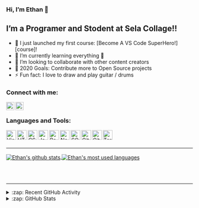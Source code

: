 <link rel="stylesheet" type="text/css"  href="styles/style.css" />

### Hi, I'm Ethan 👋

## I'm a Programer and Stodent at Sela Collage!!

- 🔭 I just launched my first course: [Become A VS Code SuperHero!][course]!
- 🌱 I’m currently learning everything 🤣
- 👯 I’m looking to collaborate with other content creators
- 🥅 2020 Goals: Contribute more to Open Source projects
- ⚡ Fun fact: I love to draw and play guitar / drums

<!--### Spotify Playing 🎧

[<img src="https://now-playing-codestackr.vercel.app/api/spotify-playing" alt="Ethan Spotify Playing" width="350" />][spotify]-->

### Connect with me:

[<img align="left" alt="Ethan | Twitter" width="22px" src="https://cdn.jsdelivr.net/npm/simple-icons@v3/icons/twitter.svg" />][twitter]
[<img align="left" alt="Ethan | LinkedIn" width="22px" src="https://cdn.jsdelivr.net/npm/simple-icons@v3/icons/linkedin.svg" />][linkedin]

<br />

### Languages and Tools:

<img align="left" alt="Visual Studio Code" title="Visual Studio Code" width="26px" src="https://raw.githubusercontent.com/github/explore/80688e429a7d4ef2fca1e82350fe8e3517d3494d/topics/visual-studio-code/visual-studio-code.png"/>
<img align="left" alt="HTML5" title="HTML5" width="26px" src="https://raw.githubusercontent.com/github/explore/80688e429a7d4ef2fca1e82350fe8e3517d3494d/topics/html/html.png" />
<img align="left" alt="CSS3" title="CSS3" width="26px" src="https://raw.githubusercontent.com/github/explore/80688e429a7d4ef2fca1e82350fe8e3517d3494d/topics/css/css.png" />
<img align="left" alt="JavaScript" title="JavaScript" width="26px" src="https://raw.githubusercontent.com/github/explore/80688e429a7d4ef2fca1e82350fe8e3517d3494d/topics/javascript/javascript.png" />
<img align="left" alt="React" title="React" width="26px" src="https://raw.githubusercontent.com/github/explore/80688e429a7d4ef2fca1e82350fe8e3517d3494d/topics/react/react.png" />
<img align="left" alt="Node.js" title="Node.js" width="26px" src="https://raw.githubusercontent.com/github/explore/80688e429a7d4ef2fca1e82350fe8e3517d3494d/topics/nodejs/nodejs.png" />
<img align="left" alt="SQL" title="SQL" width="26px" src="https://raw.githubusercontent.com/github/explore/80688e429a7d4ef2fca1e82350fe8e3517d3494d/topics/sql/sql.png" />
<img align="left" alt="Git" title="Git" width="26px" src="https://raw.githubusercontent.com/github/explore/80688e429a7d4ef2fca1e82350fe8e3517d3494d/topics/git/git.png" />
<img align="left" alt="GitHub" title="GitHub" width="26px" src="https://raw.githubusercontent.com/github/explore/78df643247d429f6cc873026c0622819ad797942/topics/github/github.png" />
<img align="left" alt="Terminal" title="Terminal" width="26px" src="https://raw.githubusercontent.com/github/explore/80688e429a7d4ef2fca1e82350fe8e3517d3494d/topics/terminal/terminal.png" />

<br />
<br />

---

<div class="github-stats-box">
  <a href="https://github.com/anuraghazra/github-readme-stats">
    <img align="center" src="https://github-readme-stats.anuraghazra1.vercel.app/api?username=Ethan-S-Dev&show_icons=true&include_all_commits=true&theme=dark&hide=prs,issues,contribs" alt="Ethan's github stats" title="Ethan's github stats" />
  </a>
  <a href="https://github.com/anuraghazra/github-readme-stats">
    <img align="center" src="https://github-readme-stats.vercel.app/api/top-langs/?username=Ethan-S-Dev&layout=compact&theme=dark" 
    alt="Ethan's most used languages" title="Ethan's most used languages" />
  </a>
</div>

<br/>
<br/>

---


<details>
  <summary>:zap: Recent GitHub Activity</summary>
  
<!--START_SECTION:activity-->
1. 🗣 Commented on [#1](https://github.com/codeSTACKr/portfolio-sass/issues/1) in [codeSTACKr/portfolio-sass](https://github.com/codeSTACKr/portfolio-sass)
2. 🎉 Merged PR [#1](https://github.com/codeSTACKr/portfolio-sass/pull/1) in [codeSTACKr/portfolio-sass](https://github.com/codeSTACKr/portfolio-sass)
3. 🗣 Commented on [#10](https://github.com/codeSTACKr/codestackr-vscode-theme/issues/10) in [codeSTACKr/codestackr-vscode-theme](https://github.com/codeSTACKr/codestackr-vscode-theme)
4. 🗣 Commented on [#11](https://github.com/codeSTACKr/codestackr-vscode-theme/issues/11) in [codeSTACKr/codestackr-vscode-theme](https://github.com/codeSTACKr/codestackr-vscode-theme)
5. ❌ Closed PR [#1](https://github.com/codeSTACKr/spotify-now-playing/pull/1) in [codeSTACKr/spotify-now-playing](https://github.com/codeSTACKr/spotify-now-playing)
<!--END_SECTION:activity-->

</details>

<details>
  <summary>:zap: GitHub Stats</summary>

  <img align="left" alt="codeSTACKr's GitHub Stats" src="https://github-readme-stats.codestackr.vercel.app/api?username=codeSTACKr&show_icons=true&hide_border=true" />

</details>

[twitter]: https://twitter.com/shoham_ethan
[spotify]: https://open.spotify.com/user/fxv03m10bfrkfvgetec19iydc
[linkedin]: https://www.linkedin.com/in/ethan-shoham-13a40050/